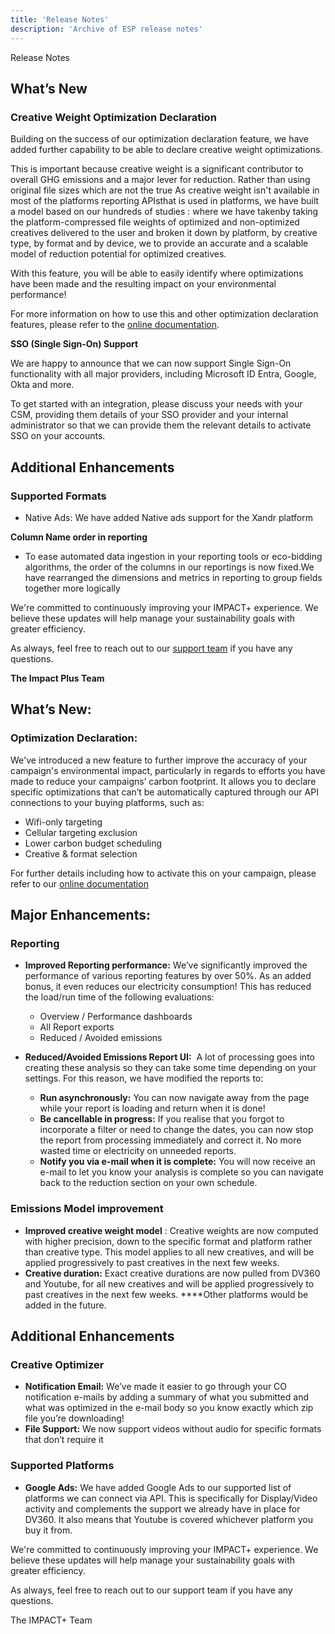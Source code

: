 ```yaml
---
title: 'Release Notes'
description: 'Archive of ESP release notes'
---
```


Release Notes

<Accordion title="October Release Notes">

## What’s New

### **Creative Weight Optimization Declaration**

Building on the success of our optimization declaration feature, we have added further capability to be able to declare creative weight optimizations.

This is important because creative weight is a significant contributor to overall GHG emissions and a major lever for reduction. Rather than using original file sizes which are not the true As creative weight isn't available in most of the platforms reporting APIsthat is used in platforms, we have built a model based on our hundreds of studies : where we have takenby taking the platform-compressed file weights of optimized and non-optimized creatives delivered to the user and broken it down by platform, by creative type, by format and by device, we to provide an accurate and a scalable model of reduction potential for optimized creatives.

With this feature, you will be able to easily identify where optimizations have been made and the resulting impact on your environmental performance!

For more information on how to use this and other optimization declaration features, please refer to the [online documentation](https://docs.weareimpactplus.com/campaignmanagement#optimization-declaration).

**SSO (Single Sign-On) Support**

We are happy to announce that we can now support Single Sign-On functionality with all major providers, including Microsoft ID Entra, Google, Okta and more.

To get started with an integration, please discuss your needs with your CSM, providing them details of your SSO provider and your internal administrator so that we can provide them the relevant details to activate SSO on your accounts.

## Additional Enhancements

### 

### **Supported Formats**

- Native Ads: We have added Native ads support for the Xandr platform

**Column Name order in reporting**

- To ease automated data ingestion in your reporting tools or eco-bidding algorithms, the order of the columns in our reportings is now fixed.We have rearranged the dimensions and metrics in reporting to group fields together more logically

We're committed to continuously improving your IMPACT+ experience. We believe these updates will help manage your sustainability goals with greater efficiency.

As always, feel free to reach out to our [support team](http://matilto:support@weareimpactplus.com/) if you have any questions.

**The Impact Plus Team**

</Accordion>

<Accordion title="June Release Notes">

## **What’s New:**

### **Optimization Declaration:**

We've introduced a new feature to further improve the accuracy of your campaign's environmental impact, particularly in regards to efforts you have made to reduce your campaigns’ carbon footprint. It allows you to declare specific optimizations that can’t be automatically captured through our API connections to your buying platforms, such as:

- Wifi-only targeting
- Cellular targeting exclusion
- Lower carbon budget scheduling
- Creative & format selection

For further details including how to activate this on your campaign, please refer to our [online documentation](https://docs.weareimpactplus.com/campaignmanagement) 

## **Major Enhancements:**

### Reporting

- **Improved Reporting performance:** We’ve significantly improved the performance of various reporting features by over 50%. As an added bonus, it even reduces our electricity consumption! This has reduced the load/run time of the following evaluations:
    - Overview / Performance dashboards
    - All Report exports
    - Reduced / Avoided emissions

- **Reduced/Avoided Emissions Report UI:**  A lot of processing goes into creating these analysis so they can take some time depending on your settings. For this reason, we have modified the reports to:
    - **Run asynchronously:** You can now navigate away from the page while your report is loading and return when it is done!
    - **Be cancellable in progress:** If you realise that you forgot to incorporate a filter or need to change the dates, you can now stop the report from processing immediately and correct it. No more wasted time or electricity on unneeded reports.
    - **Notify you via e-mail when it is complete:** You will now receive an e-mail to let you know your analysis is complete so you can navigate back to the reduction section on your own schedule.

### Emissions Model improvement

- **Improved creative weight model** : Creative weights are now computed with higher precision, down to the specific format and platform rather than creative type. This model applies to all new creatives, and will be applied progressively to past creatives in the next few weeks.
- **Creative duration:** Exact creative durations are now pulled from DV360 and Youtube, for all new creatives and will be applied progressively to past creatives in the next few weeks. ****Other platforms would be added in the future.

## Additional Enhancements

### Creative Optimizer

- **Notification Email:** We’ve made it easier to go through your CO notification e-mails by adding a summary of what you submitted and what was optimized in the e-mail body so you know exactly which zip file you’re downloading!
- **File Support:** We now support videos without audio for specific formats that don’t require it

### Supported Platforms

- **Google Ads:** We have added Google Ads to our supported list of platforms we can connect via API. This is specifically for Display/Video activity and complements the support we already have in place for DV360. It also means that Youtube is covered whichever platform you buy it from.

We're committed to continuously improving your IMPACT+ experience. We believe these updates will help manage your sustainability goals with greater efficiency.

As always, feel free to reach out to our support team if you have any questions.

The IMPACT+ Team

</Accordion>


